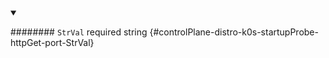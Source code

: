 
<details className="config-field" data-expandable="false" open>
<summary>

######## `StrVal` <span className="config-field-required" data-required="false">required</span> <span className="config-field-type">string</span> <span className="config-field-default"></span> <span className="config-field-enum"></span> {#controlPlane-distro-k0s-startupProbe-httpGet-port-StrVal}



</summary>



</details>
